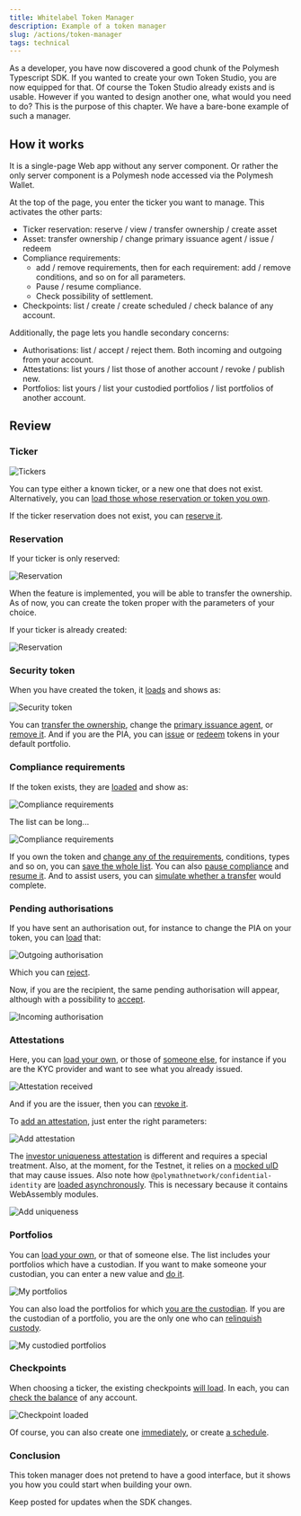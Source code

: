 ```yaml
---
title: Whitelabel Token Manager
description: Example of a token manager
slug: /actions/token-manager
tags: technical
---
```


As a developer, you have now discovered a good chunk of the Polymesh Typescript SDK. If you wanted to create your own Token Studio, you are now equipped for that. Of course the Token Studio already exists and is usable. However if you wanted to design another one, what would you need to do? This is the purpose of this chapter. We have a bare-bone example of such a manager.

## How it works

It is a single-page Web app without any server component. Or rather the only server component is a Polymesh node accessed via the Polymesh Wallet.

At the top of the page, you enter the ticker you want to manage. This activates the other parts:

* Ticker reservation: reserve / view / transfer ownership / create asset
* Asset: transfer ownership / change primary issuance agent / issue / redeem
* Compliance requirements:
    * add / remove requirements, then for each requirement: add / remove conditions, and so on for all parameters.
    * Pause / resume compliance.
    * Check possibility of settlement.
* Checkpoints: list / create / create scheduled / check balance of any account.

Additionally, the page lets you handle secondary concerns:

* Authorisations: list / accept / reject them. Both incoming and outgoing from your account.
* Attestations: list yours / list those of another account / revoke / publish new.
* Portfolios: list yours / list your custodied portfolios / list portfolios of another account.

## Review

### Ticker

![Tickers](images/token-01-tickers.png)

You can type either a known ticker, or a new one that does not exist. Alternatively, you can [load those whose reservation or token you own](https://github.com/PolymathNetwork/technical-content-examples/blob/802f9ddb8a4843717eefec2149fd97b97497a1b4/token_manager/pages/index.tsx#L98-L107).

If the ticker reservation does not exist, you can [reserve it](https://github.com/PolymathNetwork/technical-content-examples/blob/802f9ddb8a4843717eefec2149fd97b97497a1b4/token_manager/pages/index.tsx#L129-L135).

### Reservation

If your ticker is only reserved:

![Reservation](images/token-02-reservation-reserved.png)

When the feature is implemented, you will be able to transfer the ownership. As of now, you can create the token proper with the parameters of your choice.

If your ticker is already created:

![Reservation](images/token-02-reservation-created.png)

### Security token

When you have created the token, it [loads](https://github.com/PolymathNetwork/technical-content-examples/blob/802f9ddb8a4843717eefec2149fd97b97497a1b4/token_manager/pages/index.tsx#L186-L199) and shows as:

![Security token](images/token-03-security.png)

You can [transfer the ownership](https://github.com/PolymathNetwork/technical-content-examples/blob/802f9ddb8a4843717eefec2149fd97b97497a1b4/token_manager/pages/index.tsx#L233-L241), change the [primary issuance agent](https://github.com/PolymathNetwork/technical-content-examples/blob/802f9ddb8a4843717eefec2149fd97b97497a1b4/token_manager/pages/index.tsx#L243-L248), or [remove it](https://github.com/PolymathNetwork/technical-content-examples/blob/802f9ddb8a4843717eefec2149fd97b97497a1b4/token_manager/pages/index.tsx#L250-L255). And if you are the PIA, you can [issue](https://github.com/PolymathNetwork/technical-content-examples/blob/802f9ddb8a4843717eefec2149fd97b97497a1b4/token_manager/pages/index.tsx#L257-L264) or [redeem](https://github.com/PolymathNetwork/technical-content-examples/blob/802f9ddb8a4843717eefec2149fd97b97497a1b4/token_manager/pages/index.tsx#L266-L271) tokens in your default portfolio.

### Compliance requirements

If the token exists, they are [loaded](https://github.com/PolymathNetwork/technical-content-examples/blob/802f9ddb8a4843717eefec2149fd97b97497a1b4/token_manager/pages/index.tsx#L273-L280) and show as:

![Compliance requirements](images/token-04-compliance-a.png)

The list can be long...

![Compliance requirements](images/token-04-compliance-b.png)

If you own the token and [change any of the requirements](https://github.com/PolymathNetwork/technical-content-examples/blob/802f9ddb8a4843717eefec2149fd97b97497a1b4/token_manager/pages/index.tsx#L304-L519), conditions, types and so on, you can [save the whole list](https://github.com/PolymathNetwork/technical-content-examples/blob/802f9ddb8a4843717eefec2149fd97b97497a1b4/token_manager/pages/index.tsx#L521-L527). You can also [pause compliance](https://github.com/PolymathNetwork/technical-content-examples/blob/802f9ddb8a4843717eefec2149fd97b97497a1b4/token_manager/pages/index.tsx#L529-L533) and [resume it](https://github.com/PolymathNetwork/technical-content-examples/blob/802f9ddb8a4843717eefec2149fd97b97497a1b4/token_manager/pages/index.tsx#L535-L539). And to assist users, you can [simulate whether a transfer](https://github.com/PolymathNetwork/technical-content-examples/blob/802f9ddb8a4843717eefec2149fd97b97497a1b4/token_manager/pages/index.tsx#L541-L548) would complete.

### Pending authorisations

If you have sent an authorisation out, for instance to change the PIA on your token, you can [load](https://github.com/PolymathNetwork/technical-content-examples/blob/802f9ddb8a4843717eefec2149fd97b97497a1b4/token_manager/pages/index.tsx#L550-L559) that:

![Outgoing authorisation](images/token-05-auth-out.png)

Which you can [reject](https://github.com/PolymathNetwork/technical-content-examples/blob/802f9ddb8a4843717eefec2149fd97b97497a1b4/token_manager/pages/index.tsx#L647-L653).

Now, if you are the recipient, the same pending authorisation will appear, although with a possibility to [accept](https://github.com/PolymathNetwork/technical-content-examples/blob/802f9ddb8a4843717eefec2149fd97b97497a1b4/token_manager/pages/index.tsx#L639-L645).

![Incoming authorisation](images/token-05-auth-in.png)

### Attestations

Here, you can [load your own](https://github.com/PolymathNetwork/technical-content-examples/blob/802f9ddb8a4843717eefec2149fd97b97497a1b4/token_manager/pages/index.tsx#L655-L662), or those of [someone else](https://github.com/PolymathNetwork/technical-content-examples/blob/802f9ddb8a4843717eefec2149fd97b97497a1b4/token_manager/pages/index.tsx#L664-L670), for instance if you are the KYC provider and want to see what you already issued.

![Attestation received](images/token-06-attestation-received.png)

And if you are the issuer, then you can [revoke it](https://github.com/PolymathNetwork/technical-content-examples/blob/802f9ddb8a4843717eefec2149fd97b97497a1b4/token_manager/pages/index.tsx#L757-L763).

To [add an attestation](https://github.com/PolymathNetwork/technical-content-examples/blob/802f9ddb8a4843717eefec2149fd97b97497a1b4/token_manager/pages/index.tsx#L765-L771), just enter the right parameters:

![Add attestation](images/token-06-attestation-add.png)

The [investor uniqueness attestation](https://github.com/PolymathNetwork/technical-content-examples/blob/802f9ddb8a4843717eefec2149fd97b97497a1b4/token_manager/pages/index.tsx#L773-L796) is different and requires a special treatment. Also, at the moment, for the Testnet, it relies on a [mocked uID](https://github.com/PolymathNetwork/technical-content-examples/blob/802f9ddb8a4843717eefec2149fd97b97497a1b4/token_manager/pages/index.tsx#L783) that may cause issues. Also note how `@polymathnetwork/confidential-identity` are [loaded asynchronously](https://github.com/PolymathNetwork/technical-content-examples/blob/802f9ddb8a4843717eefec2149fd97b97497a1b4/token_manager/pages/index.tsx#L779). This is necessary because it contains WebAssembly modules.

![Add uniqueness](images/token-06-unique-add.png)

### Portfolios

You can [load your own](https://github.com/PolymathNetwork/technical-content-examples/blob/802f9ddb8a4843717eefec2149fd97b97497a1b4/token_manager/pages/index.tsx#L798-L817), or that of someone else. The list includes your portfolios which have a custodian. If you want to make someone your custodian, you can enter a new value and [do it](https://github.com/PolymathNetwork/technical-content-examples/blob/802f9ddb8a4843717eefec2149fd97b97497a1b4/token_manager/pages/index.tsx#L841-L846).

![My portfolios](images/token-07-portfolios-own.png)

You can also load the portfolios for which [you are the custodian](https://github.com/PolymathNetwork/technical-content-examples/blob/802f9ddb8a4843717eefec2149fd97b97497a1b4/token_manager/pages/index.tsx#L819-L827). If you are the custodian of a portfolio, you are the only one who can [relinquish custody](https://github.com/PolymathNetwork/technical-content-examples/blob/802f9ddb8a4843717eefec2149fd97b97497a1b4/token_manager/pages/index.tsx#L848-L853).

![My custodied portfolios](images/token-07-portfolios-custodied.png)

### Checkpoints

When choosing a ticker, the existing checkpoints [will load](https://github.com/PolymathNetwork/technical-content-examples/blob/802f9ddb8a4843717eefec2149fd97b97497a1b4/token_manager/pages/index.tsx#L884-L889). In each, you can [check the balance](https://github.com/PolymathNetwork/technical-content-examples/blob/802f9ddb8a4843717eefec2149fd97b97497a1b4/token_manager/pages/index.tsx#L920-L924) of any account.

![Checkpoint loaded](images/token-08-checkpoint.png)

Of course, you can also create one [immediately](https://github.com/PolymathNetwork/technical-content-examples/blob/802f9ddb8a4843717eefec2149fd97b97497a1b4/token_manager/pages/index.tsx#L914-L918), or create [a schedule](https://github.com/PolymathNetwork/technical-content-examples/blob/802f9ddb8a4843717eefec2149fd97b97497a1b4/token_manager/pages/index.tsx#L926-L930).

### Conclusion

This token manager does not pretend to have a good interface, but it shows you how you could start when building your own.

Keep posted for updates when the SDK changes.
